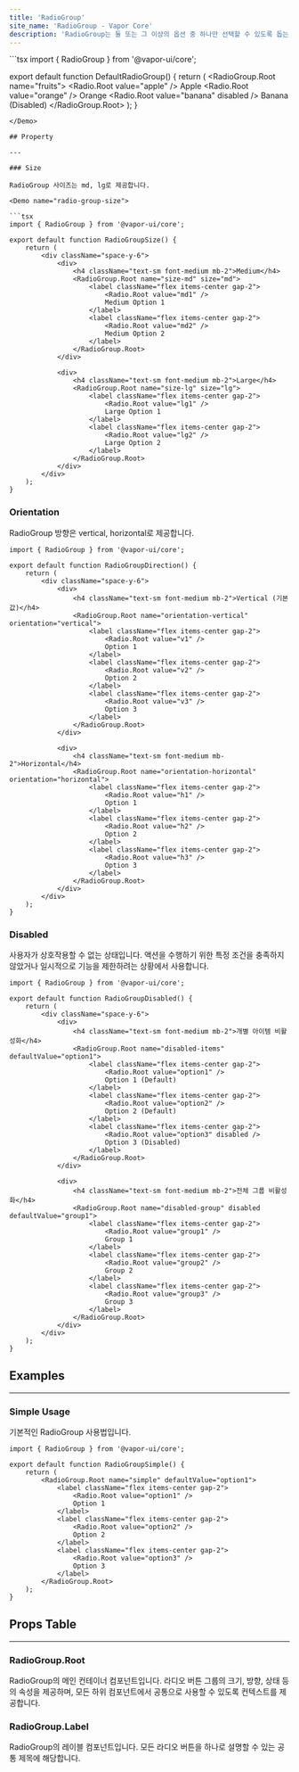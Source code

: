 ```yaml
---
title: 'RadioGroup'
site_name: 'RadioGroup - Vapor Core'
description: 'RadioGroup는 둘 또는 그 이상의 옵션 중 하나만 선택할 수 있도록 돕는 입력 컴포넌트입니다.'
---
```


<Demo name="default-radio-group">
```tsx
import { RadioGroup } from '@vapor-ui/core';

export default function DefaultRadioGroup() {
    return (
        <RadioGroup.Root name="fruits">
            <label className="flex items-center gap-2">
                <Radio.Root value="apple" />
                Apple
            </label>
            <label className="flex items-center gap-2">
                <Radio.Root value="orange" />
                Orange
            </label>
            <label className="flex items-center gap-2">
                <Radio.Root value="banana" disabled />
                Banana (Disabled)
            </label>
        </RadioGroup.Root>
    );
}
```
</Demo>

## Property

---

### Size

RadioGroup 사이즈는 md, lg로 제공합니다.

<Demo name="radio-group-size">

```tsx
import { RadioGroup } from '@vapor-ui/core';

export default function RadioGroupSize() {
    return (
        <div className="space-y-6">
            <div>
                <h4 className="text-sm font-medium mb-2">Medium</h4>
                <RadioGroup.Root name="size-md" size="md">
                    <label className="flex items-center gap-2">
                        <Radio.Root value="md1" />
                        Medium Option 1
                    </label>
                    <label className="flex items-center gap-2">
                        <Radio.Root value="md2" />
                        Medium Option 2
                    </label>
                </RadioGroup.Root>
            </div>

            <div>
                <h4 className="text-sm font-medium mb-2">Large</h4>
                <RadioGroup.Root name="size-lg" size="lg">
                    <label className="flex items-center gap-2">
                        <Radio.Root value="lg1" />
                        Large Option 1
                    </label>
                    <label className="flex items-center gap-2">
                        <Radio.Root value="lg2" />
                        Large Option 2
                    </label>
                </RadioGroup.Root>
            </div>
        </div>
    );
}
```

</Demo>

### Orientation

RadioGroup 방향은 vertical, horizontal로 제공합니다.

<Demo name="radio-group-direction">

```tsx
import { RadioGroup } from '@vapor-ui/core';

export default function RadioGroupDirection() {
    return (
        <div className="space-y-6">
            <div>
                <h4 className="text-sm font-medium mb-2">Vertical (기본값)</h4>
                <RadioGroup.Root name="orientation-vertical" orientation="vertical">
                    <label className="flex items-center gap-2">
                        <Radio.Root value="v1" />
                        Option 1
                    </label>
                    <label className="flex items-center gap-2">
                        <Radio.Root value="v2" />
                        Option 2
                    </label>
                    <label className="flex items-center gap-2">
                        <Radio.Root value="v3" />
                        Option 3
                    </label>
                </RadioGroup.Root>
            </div>

            <div>
                <h4 className="text-sm font-medium mb-2">Horizontal</h4>
                <RadioGroup.Root name="orientation-horizontal" orientation="horizontal">
                    <label className="flex items-center gap-2">
                        <Radio.Root value="h1" />
                        Option 1
                    </label>
                    <label className="flex items-center gap-2">
                        <Radio.Root value="h2" />
                        Option 2
                    </label>
                    <label className="flex items-center gap-2">
                        <Radio.Root value="h3" />
                        Option 3
                    </label>
                </RadioGroup.Root>
            </div>
        </div>
    );
}
```

</Demo>

### Disabled

사용자가 상호작용할 수 없는 상태입니다. 액션을 수행하기 위한 특정 조건을 충족하지 않았거나 일시적으로 기능을 제한하려는 상황에서 사용합니다.

<Demo name="radio-group-disabled">

```tsx
import { RadioGroup } from '@vapor-ui/core';

export default function RadioGroupDisabled() {
    return (
        <div className="space-y-6">
            <div>
                <h4 className="text-sm font-medium mb-2">개별 아이템 비활성화</h4>
                <RadioGroup.Root name="disabled-items" defaultValue="option1">
                    <label className="flex items-center gap-2">
                        <Radio.Root value="option1" />
                        Option 1 (Default)
                    </label>
                    <label className="flex items-center gap-2">
                        <Radio.Root value="option2" />
                        Option 2 (Default)
                    </label>
                    <label className="flex items-center gap-2">
                        <Radio.Root value="option3" disabled />
                        Option 3 (Disabled)
                    </label>
                </RadioGroup.Root>
            </div>

            <div>
                <h4 className="text-sm font-medium mb-2">전체 그룹 비활성화</h4>
                <RadioGroup.Root name="disabled-group" disabled defaultValue="group1">
                    <label className="flex items-center gap-2">
                        <Radio.Root value="group1" />
                        Group 1
                    </label>
                    <label className="flex items-center gap-2">
                        <Radio.Root value="group2" />
                        Group 2
                    </label>
                    <label className="flex items-center gap-2">
                        <Radio.Root value="group3" />
                        Group 3
                    </label>
                </RadioGroup.Root>
            </div>
        </div>
    );
}
```

</Demo>

## Examples

---

### Simple Usage

기본적인 RadioGroup 사용법입니다.

<Demo name="radio-group-simple">

```tsx
import { RadioGroup } from '@vapor-ui/core';

export default function RadioGroupSimple() {
    return (
        <RadioGroup.Root name="simple" defaultValue="option1">
            <label className="flex items-center gap-2">
                <Radio.Root value="option1" />
                Option 1
            </label>
            <label className="flex items-center gap-2">
                <Radio.Root value="option2" />
                Option 2
            </label>
            <label className="flex items-center gap-2">
                <Radio.Root value="option3" />
                Option 3
            </label>
        </RadioGroup.Root>
    );
}
```

</Demo>

## Props Table

---

### RadioGroup.Root

RadioGroup의 메인 컨테이너 컴포넌트입니다. 라디오 버튼 그룹의 크기, 방향, 상태 등의 속성을 제공하며, 모든 하위 컴포넌트에서 공통으로 사용할 수 있도록 컨텍스트를 제공합니다.

<ComponentPropsTable file="radio-group" section="props" />

### RadioGroup.Label

RadioGroup의 레이블 컴포넌트입니다. 모든 라디오 버튼을 하나로 설명할 수 있는 공통 제목에 해당합니다.

<ComponentPropsTable file="radio-group" section="labelProps" />
